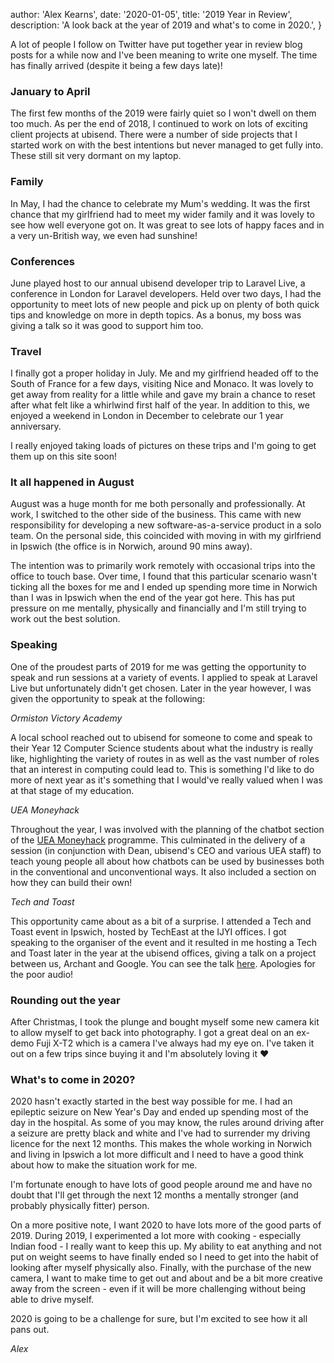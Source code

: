 
  author: 'Alex Kearns',
  date: '2020-01-05',
  title: '2019 Year in Review',
  description:
    'A look back at the year of 2019 and what\'s to come in 2020.',
}


A lot of people I follow on Twitter have put together year in review blog posts for a while now and I've been meaning to write one myself. The time has finally arrived (despite it being a few days late)!

### January to April
The first few months of the 2019 were fairly quiet so I won't dwell on them too much. As per the end of 2018, I continued to work on lots of exciting client projects at ubisend. There were a number of side projects that I started work on with the best intentions but never managed to get fully into. These still sit very dormant on my laptop.

### Family
In May, I had the chance to celebrate my Mum's wedding. It was the first chance that my girlfriend had to meet my wider family and it was lovely to see how well everyone got on. It was great to see lots of happy faces and in a very un-British way, we even had sunshine!

### Conferences
June played host to our annual ubisend developer trip to Laravel Live, a conference in London for Laravel developers. Held over two days, I had the opportunity to meet lots of new people and pick up on plenty of both quick tips and knowledge on more in depth topics. As a bonus, my boss was giving a talk so it was good to support him too.

### Travel
I finally got a proper holiday in July. Me and my girlfriend headed off to the South of France for a few days, visiting Nice and Monaco. It was lovely to get away from reality for a little while and gave my brain a chance to reset after what felt like a whirlwind first half of the year. In addition to this, we enjoyed a weekend in London in December to celebrate our 1 year anniversary.

I really enjoyed taking loads of pictures on these trips and I'm going to get them up on this site soon!

### It all happened in August
August was a huge month for me both personally and professionally. At work, I switched to the other side of the business. This came with new responsibility for developing a new software-as-a-service product in a solo team. On the personal side, this coincided with moving in with my girlfriend in Ipswich (the office is in Norwich, around 90 mins away).

The intention was to primarily work remotely with occasional trips into the office to touch base. Over time, I found that this particular scenario wasn't ticking all the boxes for me and I ended up spending more time in Norwich than I was in Ipswich when the end of the year got here. This has put pressure on me mentally, physically and financially and I'm still trying to work out the best solution.

### Speaking
One of the proudest parts of 2019 for me was getting the opportunity to speak and run sessions at a variety of events. I applied to speak at Laravel Live but unfortunately didn't get chosen. Later in the year however, I was given the opportunity to speak at the following:

*Ormiston Victory Academy*

A local school reached out to ubisend for someone to come and speak to their Year 12 Computer Science students about what the industry is really like, highlighting the variety of routes in as well as the vast number of roles that an interest in computing could lead to. This is something I'd like to do more of next year as it's something that I would've really valued when I was at that stage of my education.

*UEA Moneyhack*

Throughout the year, I was involved with the planning of the chatbot section of the [UEA Moneyhack](https://www.moneyhack.io/) programme. This culminated in the delivery of a session (in conjunction with Dean, ubisend's CEO and various UEA staff) to teach young people all about how chatbots can be used by businesses both in the conventional and unconventional ways. It also included a section on how they can build their own!

*Tech and Toast*

This opportunity came about as a bit of a surprise. I attended a Tech and Toast event in Ipswich, hosted by TechEast at the IJYI offices. I got speaking to the organiser of the event and it resulted in me hosting a Tech and Toast later in the year at the ubisend offices, giving a talk on a project between us, Archant and Google. You can see the talk [here](https://www.youtube.com/watch?v=mF4cX0dINFk). Apologies for the poor audio!

### Rounding out the year
After Christmas, I took the plunge and bought myself some new camera kit to allow myself to get back into photography. I got a great deal on an ex-demo Fuji X-T2 which is a camera I've always had my eye on. I've taken it out on a few trips since buying it and I'm absolutely loving it ❤️

### What's to come in 2020?
2020 hasn't exactly started in the best way possible for me. I had an epileptic seizure on New Year's Day and ended up spending most of the day in the hospital. As some of you may know, the rules around driving after a seizure are pretty black and white and I've had to surrender my driving licence for the next 12 months. This makes the whole working in Norwich and living in Ipswich a lot more difficult and I need to have a good think about how to make the situation work for me.

I'm fortunate enough to have lots of good people around me and have no doubt that I'll get through the next 12 months a mentally stronger (and probably physically fitter) person.

On a more positive note, I want 2020 to have lots more of the good parts of 2019. During 2019, I experimented a lot more with cooking - especially Indian food - I really want to keep this up. My ability to eat anything and not put on weight seems to have finally ended so I need to get into the habit of looking after myself physically also. Finally, with the purchase of the new camera, I want to make time to get out and about and be a bit more creative away from the screen - even if it will be more challenging without being able to drive myself.

2020 is going to be a challenge for sure, but I'm excited to see how it all pans out.

*Alex*
